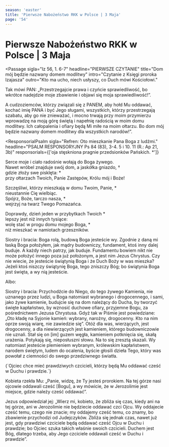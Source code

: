 ```yaml
---
season: 'easter'
title: 'Pierwsze Nabożeństwo RKK w Polsce | 3 Maja'
page: '54'
---
```


# Pierwsze Nabożeństwo RKK w Polsce | 3 Maja

<Passage
  sigla="Iz 56, 1. 6-7"
  headline="PIERWSZE CZYTANIE"
  title="Dom mój będzie nazwany domem modlitwy"
  intro="Czytanie z Księgi proroka Izajasza"
  outro="Kto ma ucho, niech usłyszy, co Duch mówi Kościołowi."
>
  <p>Tak mówi PAN: „Przestrzegajcie prawa i czyńcie sprawiedliwość, bo wkrótce nadejdzie moje zbawienie i objawi się moja sprawiedliwość!”.</p>
  <p>A cudzoziemców, którzy związali się z PANEM, aby hołd Mu oddawać, kochać imię PANA i być Jego sługami, wszystkich, którzy przestrzegają szabatu, aby go nie znieważać, i mocno trwają przy moim przymierzu wprowadzę na moją górę świętą i napełnię radością w moim domu modlitwy. Ich całopalenia i ofiary będą Mi miłe na moim ołtarzu. Bo dom mój będzie nazwany domem modlitwy dla wszystkich narodów!”.</p>
</Passage>

<ResponsorialPsalm
  sigla="Refren: Oto mieszkanie Pana Boga z ludźmi."
  headline="PSALM RESPONSORYJNY Ps 84 (83), 3-4. 5 i 10. 11 (R.: Ap 21, 3b)"
  responsorials={['oja stęskniona pragnie przedsionków Pańskich. *']}
>
  <p>Serce moje i ciało radośnie wołają do Boga żywego.<br/>Nawet wróbel znajduje swój dom, a jaskółka gniazdo, †<br/>gdzie złoży swe pisklęta: *<br/>przy ołtarzach Twoich, Panie Zastępów, Królu mój i Boże!</p>
  <p>Szczęśliwi, którzy mieszkają w domu Twoim, Panie, *<br/>nieustannie Cię wielbiąc.<br/>Spójrz, Boże, tarczo nasza, *<br/>wejrzyj na twarz Twego Pomazańca.</p>
  <p>Doprawdy, dzień jeden w przybytkach Twoich *<br/>lepszy jest niż innych tysiące:<br/>wolę stać w progu domu mojego Boga, *<br/>niż mieszkać w namiotach grzeszników.</p>
</ResponsorialPsalm>
<Passage
  sigla="1 Kor 3, 9b-11. 16-17"
  headline="DRUGIE CZYTANIE"
  title="Jesteście świątynią Boga"
  intro="Czytanie z Pierwszego listu świętego Pawła Apostoła do Koryntian"
  outro="Kto ma ucho, niech usłyszy, co Duch mówi Kościołowi."
>
  <p>Siostry i bracia: Boga rolą, budową Boga jesteście wy. Zgodnie z daną mi łaską Boga położyłem, jak mądry budowniczy, fundament, ktoś inny dalej buduje. A każdy niech patrzy, jak buduje. Fundamentu bowiem nikt nie może położyć innego poza już położonym, a jest nim Jezus Chrystus. Czy nie wiecie, że jesteście świątynią Boga i że Duch Boży w was mieszka? Jeżeli ktoś niszczy świątynię Boga, tego zniszczy Bóg; bo świątynia Boga jest święta, a wy nią jesteście.</p>
</Passage>
Albo:
<Passage
  sigla="1 P 2, 4-9"
  headline="DRUGIE CZYTANIE"
  title="Żywe kamienie tworzą duchową świątynię"
  intro="Czytanie z Pierwszego listu świętego Piotra Apostoła"
  outro="Kto ma ucho, niech usłyszy, co Duch mówi Kościołowi."
>
  <p>Siostry i bracia: Przychodźcie do Niego, do tego żywego Kamienia, nie uznanego przez ludzi, u Boga natomiast wybranego i drogocennego, i sami, jako żywe kamienie, budujcie się na dom należący do Ducha, by tworzyć święte kapłaństwo, by wznosić duchowe ofiary, przyjemne Bogu, za pośrednictwem Jezusa Chrystusa. Gdyż tak w Piśmie jest powiedziane: „Oto kładę na Syjonie kamień: wybrany, narożny, drogocenny. Kto na nim oprze swoją wiarę, nie zawiedzie się”. Otóż dla was, wierzących, jest drogocenny, a dla niewierzących jest kamieniem, którego budowniczowie nie uznali. Stał się on [im] guzem węgła, kamieniem potknięcia się, skałą urażenia. Potykają się, nieposłuszni słowu. Na to się zresztą skazali. Wy natomiast jesteście plemieniem wybranym, królewskim kapłaństwem, narodem świętym, ludem do ocalenia, byście głosili dzieła Tego, który was powołał z ciemności do swego przedziwnego światła.</p>
</Passage>
<Passage
  sigla="Por. J 4, 24 132"
  headline="AKLAMACJA"
  acclamation="Aklamacja: Alleluja, alleluja, alleluja."
>
  {`Ojciec chce mieć prawdziwych czcicieli,
którzy będą Mu oddawać cześć w Duchu i prawdzie.`}
</Passage>
<Passage
  sigla="J 4, 19-24"
  headline="EWANGELIA"
  title="Prawdziwi czciciele Boga"
  intro=" Słowa Ewangelii według świętego Jana"
  outro="Oto słowo Pańskie"
>
  <p>Kobieta rzekła Mu: „Panie, widzę, że Ty jesteś prorokiem. Na tej górze nasi ojcowie oddawali cześć [Bogu], a wy mówicie, że w Jerozolimie jest miejsce, gdzie należy cześć oddawać”.</p>
  <p>Jezus odpowiedział jej: „Wierz mi, kobieto, że zbliża się czas, kiedy ani na tej górze, ani w Jerozolimie nie będziecie oddawać czci Ojcu. Wy oddajecie cześć temu, czego nie znacie; my oddajemy cześć temu, co znamy, bo zbawienie przychodzi od Judejczyków. Zbliża się jednak czas, nawet już jest, gdy prawdziwi czciciele będą oddawać cześć Ojcu w Duchu i prawdzie; bo Ojciec szuka takich właśnie swoich czcicieli. Duchem jest Bóg, dlatego trzeba, aby Jego czciciele oddawali cześć w Duchu i prawdzie”.</p>
</Passage>
